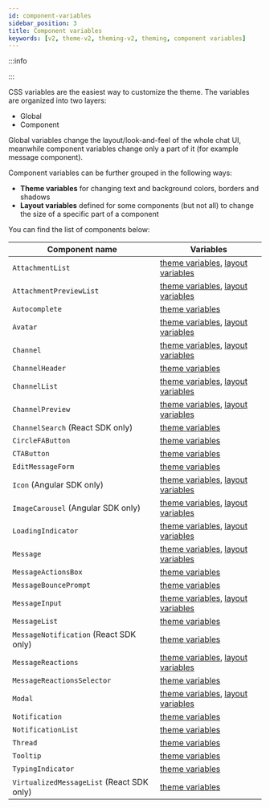 ```yaml
---
id: component-variables
sidebar_position: 3
title: Component variables
keywords: [v2, theme-v2, theming-v2, theming, component variables]
---
```



<SDKSpecific name='react'>

:::info

<V2Warning themingAndCSSPath='../../customization/css_and_theming' />

:::

</SDKSpecific>

CSS variables are the easiest way to customize the theme. The variables are organized into two layers:

- Global
- Component

Global variables change the layout/look-and-feel of the whole chat UI, meanwhile component variables change only a part of it (for example message component).

Component variables can be further grouped in the following ways:

- **Theme variables** for changing text and background colors, borders and shadows
- **Layout variables** defined for some components (but not all) to change the size of a specific part of a component

You can find the list of components below:

| Component name                            | Variables                                                                                                                                                                                                                                                                                              |
| ----------------------------------------- | ------------------------------------------------------------------------------------------------------------------------------------------------------------------------------------------------------------------------------------------------------------------------------------------------------ |
| `AttachmentList`                          | [theme variables](https://github.com/GetStream/stream-chat-css/tree/v4.19.0/src/v2/styles/AttachmentList/AttachmentList-theme.scss), [layout variables](https://github.com/GetStream/stream-chat-css/tree/v4.19.0/src/v2/styles/AttachmentList/AttachmentList-layout.scss)                             |
| `AttachmentPreviewList`                   | [theme variables](https://github.com/GetStream/stream-chat-css/tree/v4.19.0/src/v2/styles/AttachmentPreviewList/AttachmentPreviewList-theme.scss), [layout variables](https://github.com/GetStream/stream-chat-css/tree/v4.19.0/src/v2/styles/AttachmentPreviewList/AttachmentPreviewList-layout.scss) |
| `Autocomplete`                            | [theme variables](https://github.com/GetStream/stream-chat-css/tree/v4.19.0/src/v2/styles/Autocomplete/Autocomplete-theme.scss)                                                                                                                                                                        |
| `Avatar`                                  | [theme variables](https://github.com/GetStream/stream-chat-css/tree/v4.19.0/src/v2/styles/Avatar/Avatar-theme.scss), [layout variables](https://github.com/GetStream/stream-chat-css/tree/v4.19.0/src/v2/styles/Avatar/Avatar-layout.scss)                                                             |
| `Channel`                                 | [theme variables](https://github.com/GetStream/stream-chat-css/tree/v4.19.0/src/v2/styles/Channel/Channel-theme.scss), [layout variables](https://github.com/GetStream/stream-chat-css/tree/v4.19.0/src/v2/styles/Channel/Channel-layout.scss)                                                         |
| `ChannelHeader`                           | [theme variables](https://github.com/GetStream/stream-chat-css/tree/v4.19.0/src/v2/styles/ChannelHeader/ChannelHeader-theme.scss)                                                                                                                                                                      |
| `ChannelList`                             | [theme variables](https://github.com/GetStream/stream-chat-css/tree/v4.19.0/src/v2/styles/ChannelList/ChannelList-theme.scss), [layout variables](https://github.com/GetStream/stream-chat-css/tree/v4.19.0/src/v2/styles/ChannelList/ChannelList-layout.scss)                                         |
| `ChannelPreview`                          | [theme variables](https://github.com/GetStream/stream-chat-css/tree/v4.19.0/src/v2/styles/ChannelPreview/ChannelPreview-theme.scss), [layout variables](https://github.com/GetStream/stream-chat-css/tree/v4.19.0/src/v2/styles/ChannelPreview/ChannelPreview-layout.scss)                             |
| `ChannelSearch` (React SDK only)          | [theme variables](https://github.com/GetStream/stream-chat-css/tree/v4.19.0/src/v2/styles/ChannelSearch/ChannelSearch-theme.scss)                                                                                                                                                                      |
| `CircleFAButton`                          | [theme variables](https://github.com/GetStream/stream-chat-css/tree/v4.19.0/src/v2/styles/CircleFAButton/CircleFAButton-theme.scss)                                                                                                                                                                    |
| `CTAButton`                               | [theme variables](https://github.com/GetStream/stream-chat-css/tree/v4.19.0/src/v2/styles/CTAButton/CTAButton-theme.scss)                                                                                                                                                                              |
| `EditMessageForm`                         | [theme variables](https://github.com/GetStream/stream-chat-css/tree/v4.19.0/src/v2/styles/EditMessageForm/EditMessageForm-theme.scss)                                                                                                                                                                  |
| `Icon` (Angular SDK only)                 | [theme variables](https://github.com/GetStream/stream-chat-css/tree/v4.19.0/src/v2/styles/Icon/Icon-theme.scss), [layout variables](https://github.com/GetStream/stream-chat-css/tree/v4.19.0/src/v2/styles/Icon/Icon-layout.scss)                                                                     |
| `ImageCarousel` (Angular SDK only)        | [theme variables](https://github.com/GetStream/stream-chat-css/tree/v4.19.0/src/v2/styles/ImageCarousel/ImageCarousel-theme.scss), [layout variables](https://github.com/GetStream/stream-chat-css/tree/v4.19.0/src/v2/styles/ImageCarousel/ImageCarousel-layout.scss)                                 |
| `LoadingIndicator`                        | [theme variables](https://github.com/GetStream/stream-chat-css/tree/v4.19.0/src/v2/styles/LoadingIndicator/LoadingIndicator-theme.scss), [layout variables](https://github.com/GetStream/stream-chat-css/tree/v4.19.0/src/v2/styles/LoadingIndicator/LoadingIndicator-layout.scss)                     |
| `Message`                                 | [theme variables](https://github.com/GetStream/stream-chat-css/tree/v4.19.0/src/v2/styles/Message/Message-theme.scss), [layout variables](https://github.com/GetStream/stream-chat-css/tree/v4.19.0/src/v2/styles/Message/Message-layout.scss)                                                         |
| `MessageActionsBox`                       | [theme variables](https://github.com/GetStream/stream-chat-css/tree/v4.19.0/src/v2/styles/MessageActionsBox/MessageActionsBox-theme.scss)                                                                                                                                                              |
| `MessageBouncePrompt`                     | [theme variables](https://github.com/GetStream/stream-chat-css/tree/v4.19.0/src/v2/styles/MessageBouncePrompt/MessageBouncePrompt-theme.scss)                                                                                                                                                          |
| `MessageInput`                            | [theme variables](https://github.com/GetStream/stream-chat-css/tree/v4.19.0/src/v2/styles/MessageInput/MessageInput-theme.scss), [layout variables](https://github.com/GetStream/stream-chat-css/tree/v4.19.0/src/v2/styles/MessageInput/MessageInput-layout.scss)                                     |
| `MessageList`                             | [theme variables](https://github.com/GetStream/stream-chat-css/tree/v4.19.0/src/v2/styles/MessageList/MessageList-theme.scss)                                                                                                                                                                          |
| `MessageNotification` (React SDK only)    | [theme variables](https://github.com/GetStream/stream-chat-css/tree/v4.19.0/src/v2/styles/MessageNotification/MessageNotification-theme.scss)                                                                                                                                                          |
| `MessageReactions`                        | [theme variables](https://github.com/GetStream/stream-chat-css/tree/v4.19.0/src/v2/styles/MessageReactions/MessageReactions-theme.scss), [layout variables](https://github.com/GetStream/stream-chat-css/tree/v4.19.0/src/v2/styles/MessageReactions/MessageReactions-layout.scss)                     |
| `MessageReactionsSelector`                | [theme variables](https://github.com/GetStream/stream-chat-css/tree/v4.19.0/src/v2/styles/MessageReactionsSelector/MessageReactionsSelector-theme.scss)                                                                                                                                                |
| `Modal`                                   | [theme variables](https://github.com/GetStream/stream-chat-css/tree/v4.19.0/src/v2/styles/Modal/Modal-theme.scss), [layout variables](https://github.com/GetStream/stream-chat-css/tree/v4.19.0/src/v2/styles/Modal/Modal-layout.scss)                                                                 |
| `Notification`                            | [theme variables](https://github.com/GetStream/stream-chat-css/tree/v4.19.0/src/v2/styles/Notification/Notification-theme.scss)                                                                                                                                                                        |
| `NotificationList`                        | [theme variables](https://github.com/GetStream/stream-chat-css/tree/v4.19.0/src/v2/styles/NotificationList/NotificationList-theme.scss)                                                                                                                                                                |
| `Thread`                                  | [theme variables](https://github.com/GetStream/stream-chat-css/tree/v4.19.0/src/v2/styles/Thread/Thread-theme.scss)                                                                                                                                                                                    |
| `Tooltip`                                 | [theme variables](https://github.com/GetStream/stream-chat-css/tree/v4.19.0/src/v2/styles/Tooltip/Tooltip-theme.scss)                                                                                                                                                                                  |
| `TypingIndicator`                         | [theme variables](https://github.com/GetStream/stream-chat-css/tree/v4.19.0/src/v2/styles/TypingIndicator/TypingIndicator-theme.scss)                                                                                                                                                                  |
| `VirtualizedMessageList` (React SDK only) | [theme variables](https://github.com/GetStream/stream-chat-css/tree/v4.19.0/src/v2/styles/VirtualizedMessageList/VirtualizedMessageList-theme.scss)                                                                                                                                                    |

